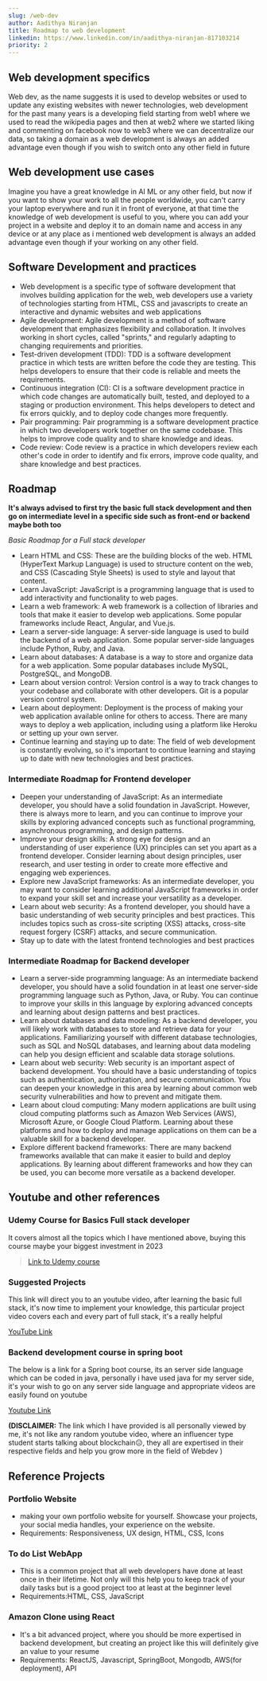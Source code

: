 ```yaml
---
slug: /web-dev
author: Aadithya Niranjan 
title: Roadmap to web development
linkedin: https://www.linkedin.com/in/aadithya-niranjan-817103214
priority: 2
---
```


## Web development specifics

Web dev, as the name suggests it is used to develop websites or used to update any existing websites with newer technologies, web development for the past many years is a developing field starting from web1 where we used to read the wikipedia pages and then at web2 where we started liking and commenting on facebook now to web3 where we can decentralize our data, so taking a domain as a web development is always an added advantage even though if you wish to switch onto any other field in future

## Web development use cases

Imagine you have a great knowledge in AI ML or any other field, but now if you want to show your work to all the people worldwide, you can't carry your laptop everywhere and run it in front of everyone, at that time the knowledge of web development is useful to you, where you can add your project in a website and deploy it to an domain name and access in any device or at any place as i mentioned web development is always an added advantage even though if your working on any other field.

## Software Development and practices

- Web development is a specific type of software development that involves building application for the web, web developers use a variety of technologies starting from HTML, CSS and javascripts to create an interactive and dynamic websites and web applications
- Agile development: Agile development is a method of software development that emphasizes flexibility and collaboration. It involves working in short cycles, called "sprints," and regularly adapting to changing requirements and priorities.
- Test-driven development (TDD): TDD is a software development practice in which tests are written before the code they are testing. This helps developers to ensure that their code is reliable and meets the requirements.
- Continuous integration (CI): CI is a software development practice in which code changes are automatically built, tested, and deployed to a staging or production environment. This helps developers to detect and fix errors quickly, and to deploy code changes more frequently.
- Pair programming: Pair programming is a software development practice in which two developers work together on the same codebase. This helps to improve code quality and to share knowledge and ideas.
- Code review: Code review is a practice in which developers review each other's code in order to identify and fix errors, improve code quality, and share knowledge and best practices.

## Roadmap

**It's always advised to first try the basic full stack development and then go on intermediate level in a specific side such as front-end or backend maybe both too**

_Basic Roadmap for a Full stack developer_

- Learn HTML and CSS: These are the building blocks of the web. HTML (HyperText Markup Language) is used to structure content on the web, and CSS (Cascading Style Sheets) is used to style and layout that content.
- Learn JavaScript: JavaScript is a programming language that is used to add interactivity and functionality to web pages.
- Learn a web framework: A web framework is a collection of libraries and tools that make it easier to develop web applications. Some popular frameworks include React, Angular, and Vue.js.
- Learn a server-side language: A server-side language is used to build the backend of a web application. Some popular server-side languages include Python, Ruby, and Java.
- Learn about databases: A database is a way to store and organize data for a web application. Some popular databases include MySQL, PostgreSQL, and MongoDB.
- Learn about version control: Version control is a way to track changes to your codebase and collaborate with other developers. Git is a popular version control system.
- Learn about deployment: Deployment is the process of making your web application available online for others to access. There are many ways to deploy a web application, including using a platform like Heroku or setting up your own server.
- Continue learning and staying up to date: The field of web development is constantly evolving, so it's important to continue learning and staying up to date with new technologies and best practices.

### Intermediate Roadmap for Frontend developer

- Deepen your understanding of JavaScript: As an intermediate developer, you should have a solid foundation in JavaScript. However, there is always more to learn, and you can continue to improve your skills by exploring advanced concepts such as functional programming, asynchronous programming, and design patterns.
- Improve your design skills: A strong eye for design and an understanding of user experience (UX) principles can set you apart as a frontend developer. Consider learning about design principles, user research, and user testing in order to create more effective and engaging web experiences.
- Explore new JavaScript frameworks: As an intermediate developer, you may want to consider learning additional JavaScript frameworks in order to expand your skill set and increase your versatility as a developer.
- Learn about web security: As a frontend developer, you should have a basic understanding of web security principles and best practices. This includes topics such as cross-site scripting (XSS) attacks, cross-site request forgery (CSRF) attacks, and secure communication.
- Stay up to date with the latest frontend technologies and best practices

### Intermediate Roadmap for Backend developer

- Learn a server-side programming language: As an intermediate backend developer, you should have a solid foundation in at least one server-side programming language such as Python, Java, or Ruby. You can continue to improve your skills in this language by exploring advanced concepts and learning about design patterns and best practices.
- Learn about databases and data modeling: As a backend developer, you will likely work with databases to store and retrieve data for your applications. Familiarizing yourself with different database technologies, such as SQL and NoSQL databases, and learning about data modeling can help you design efficient and scalable data storage solutions.
- Learn about web security: Web security is an important aspect of backend development. You should have a basic understanding of topics such as authentication, authorization, and secure communication. You can deepen your knowledge in this area by learning about common web security vulnerabilities and how to prevent and mitigate them.
- Learn about cloud computing: Many modern applications are built using cloud computing platforms such as Amazon Web Services (AWS), Microsoft Azure, or Google Cloud Platform. Learning about these platforms and how to deploy and manage applications on them can be a valuable skill for a backend developer.
- Explore different backend frameworks: There are many backend frameworks available that can make it easier to build and deploy applications. By learning about different frameworks and how they can be used, you can become more versatile as a backend developer.

## Youtube and other references

### Udemy Course for Basics Full stack developer

It covers almost all the topics which I have mentioned above, buying this course maybe your biggest investment in 2023

> [Link to Udemy course](http://udemy.com/join/login-popup/?next=/course/the-complete-web-development-bootcamp/learn/lecture/18125181#learning-tools)

### Suggested Projects

This link will direct you to an youtube video, after learning the basic full stack, it's now time to implement your knowledge, this particular project video covers each and every part of full stack, it's a really helpful

[YouTube Link]("https://youtu.be/VsUzmlZfYNg")

### Backend development course in spring boot

The below is a link for a Spring boot course, its an server side language which can be coded in java, personally i have used java for my server side, it's your wish to go on any server side language and appropriate videos are easily found on youtube

[Youtube Link]("https://youtu.be/Uh-N_6Lccr4")

**(DISCLAIMER:** The link which I have provided is all personally viewed by me, it's not like any random youtube video, where an influencer type student starts talking about blockchain😑, they all are expertised in their respective fields and help you grow more in the field of Webdev )

## Reference Projects

### Portfolio Website

- making your own portfolio website for yourself. Showcase your projects, your social media handles, your experience on the website.
- Requirements: Responsiveness, UX design, HTML, CSS, Icons

### To do List WebApp

- This is a common project that all web developers have done at least once in their lifetime. Not only will this help you to keep track of your daily tasks but is a good project too at least at the beginner level
- Requirements:HTML, CSS, JavaScript

### Amazon Clone using React

- It's a bit advanced project, where you should be more expertised in backend development, but creating an project like this will definitely give an value to your resume
- Requirements: ReactJS, Javascript, SpringBoot, Mongodb, AWS(for deployment), API
